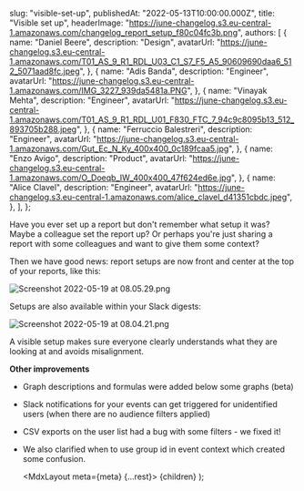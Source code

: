 
  slug: "visible-set-up",
  publishedAt: "2022-05-13T10:00:00.000Z",
  title: "Visible set up",
  headerImage:
    "https://june-changelog.s3.eu-central-1.amazonaws.com/changelog_report_setup_f80c04fc3b.png",
  authors: [
    {
      name: "Daniel Beere",
      description: "Design",
      avatarUrl:
        "https://june-changelog.s3.eu-central-1.amazonaws.com/T01_AS_9_R1_RDL_U03_C1_S7_F5_A5_90609690daa6_512_5071aad8fc.jpeg",
    },
    {
      name: "Adis Banda",
      description: "Engineer",
      avatarUrl: "https://june-changelog.s3.eu-central-1.amazonaws.com/IMG_3227_939da5481a.PNG",
    },
    {
      name: "Vinayak Mehta",
      description: "Engineer",
      avatarUrl:
        "https://june-changelog.s3.eu-central-1.amazonaws.com/T01_AS_9_R1_RDL_U01_F830_FTC_7_94c9c8095b13_512_893705b288.jpeg",
    },
    {
      name: "Ferruccio Balestreri",
      description: "Engineer",
      avatarUrl:
        "https://june-changelog.s3.eu-central-1.amazonaws.com/Gut_Ec_N_Ky_400x400_0c189fcaa5.jpg",
    },
    {
      name: "Enzo Avigo",
      description: "Product",
      avatarUrl:
        "https://june-changelog.s3.eu-central-1.amazonaws.com/O_Doeqb_IW_400x400_47f624ed6e.jpg",
    },
    {
      name: "Alice Clavel",
      description: "Engineer",
      avatarUrl:
        "https://june-changelog.s3.eu-central-1.amazonaws.com/alice_clavel_d41351cbdc.jpeg",
    },
  ],
};

Have you ever set up a report but don't remember what setup it was? Maybe a colleague set the report up?
Or perhaps you're just sharing a report with some colleagues and want to give them some context?

Then we have good news: report setups are now front and center at the top of your reports, like this:

![Screenshot 2022-05-19 at 08.05.29.png](https://june-changelog.s3.eu-central-1.amazonaws.com/Screenshot_2022_05_19_at_08_05_29_b7bfb2fc84.png)

Setups are also available within your Slack digests:

![Screenshot 2022-05-19 at 08.04.21.png](https://june-changelog.s3.eu-central-1.amazonaws.com/Screenshot_2022_05_19_at_08_04_21_f93e8662ab.png)

A visible setup makes sure everyone clearly understands what they are looking at and avoids misalignment.

**Other improvements**

- Graph descriptions and formulas were added below some graphs (beta)
- Slack notifications for your events can get triggered for unidentified users (when there are no audience filters applied)
- CSV exports on the user list had a bug with some filters - we fixed it!
- We also clarified when to use group id in event context which created some confusion.

  <MdxLayout meta={meta} {...rest}>
    {children}
  </MdxLayout>
);
